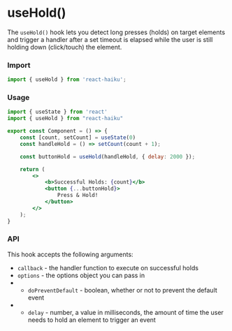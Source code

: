 # useHold()

The `useHold()` hook lets you detect long presses (holds) on target elements and trigger a handler after a set timeout is elapsed while the user is still holding down (click/touch) the element. 

### Import

```jsx
import { useHold } from 'react-haiku';
```

### Usage


<UseHoldDemo />

```jsx
import { useState } from 'react'
import { useHold } from "react-haiku"

export const Component = () => {
    const [count, setCount] = useState(0)
    const handleHold = () => setCount(count + 1);

    const buttonHold = useHold(handleHold, { delay: 2000 });

    return (
        <>
            <b>Successful Holds: {count}</b>
            <button {...buttonHold}>
                Press & Hold!
            </button>
        </>
    );
}
```

### API

This hook accepts the following arguments:

- `callback` - the handler function to execute on successful holds
- `options` - the options object you can pass in
- - `doPreventDefault` - boolean, whether or not to prevent the default event
- - `delay` - number, a value in milliseconds, the amount of time the user needs to hold an element to trigger an event 